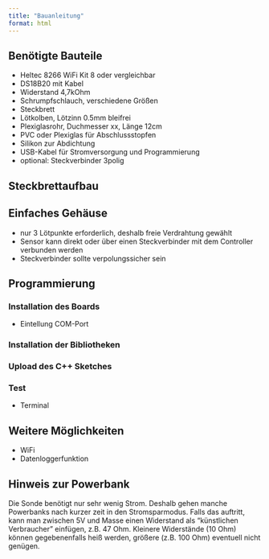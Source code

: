 ```yaml
---
title: "Bauanleitung"
format: html
---
```


## Benötigte Bauteile

* Heltec 8266 WiFi Kit 8 oder vergleichbar
* DS18B20 mit Kabel
* Widerstand 4,7kOhm
* Schrumpfschlauch, verschiedene Größen
* Steckbrett
* Lötkolben, Lötzinn 0.5mm bleifrei
* Plexiglasrohr, Duchmesser xx, Länge 12cm
* PVC oder Plexiglas für Abschlussstopfen
* Silikon zur Abdichtung
* USB-Kabel für Stromversorgung und Programmierung
* optional: Steckverbinder 3polig

## Steckbrettaufbau

## Einfaches Gehäuse

* nur 3 Lötpunkte erforderlich, deshalb freie Verdrahtung gewählt
* Sensor kann direkt oder über einen Steckverbinder mit dem Controller verbunden werden
* Steckverbinder sollte verpolungssicher sein



## Programmierung

### Installation des Boards

- Eintellung COM-Port

### Installation der Bibliotheken

### Upload des C++ Sketches

### Test

* Terminal

## Weitere Möglichkeiten

* WiFi
* Datenloggerfunktion



## Hinweis zur Powerbank

Die Sonde benötigt nur sehr wenig Strom. Deshalb gehen manche Powerbanks nach kurzer zeit in den Stromsparmodus.
Falls das auftritt, kann man zwischen 5V und Masse einen Widerstand als "künstlichen Verbraucher" einfügen, z.B. 47 Ohm. Kleinere Widerstände (10 Ohm) können gegebenenfalls heiß werden, größere (z.B. 100 Ohm) eventuell nicht genügen.

